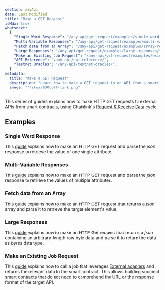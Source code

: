 ```yaml
---
section: anyApi
date: Last Modified
title: "Make a GET Request"
isMdx: true
whatsnext:
  {
    "Single Word Response": "/any-api/get-request/examples/single-word-response/",
    "Multi-Variable Responses": "/any-api/get-request/examples/multi-variable-responses/",
    "Fetch data from an Array": "/any-api/get-request/examples/array-response/",
    "Large Responses": "/any-api/get-request/examples/large-responses/",
    "Make an Existing Job Request": "/any-api/get-request/examples/existing-job-request/",
    "API Reference": "/any-api/api-reference/",
    "Testnet Oracles": "/any-api/testnet-oracles/",
  }
metadata:
  title: "Make a GET Request"
  description: "Learn how to make a GET request to an API from a smart contract, using Chainlink."
  image: "/files/930cbb7-link.png"
---
```



This series of guides explains how to make HTTP GET requests to external APIs from smart contracts, using Chainlink's [Request & Receive Data](/any-api/introduction) cycle.

<AnyApiCallout callout="common" />

## Examples

### Single Word Response

This [guide](/any-api/get-request/examples/single-word-response) explains how to make an HTTP GET request and parse the _json_ response to retrieve the value of one single attribute.

### Multi-Variable Responses

This [guide](/any-api/get-request/examples/multi-variable-responses) explains how to make an HTTP GET request and parse the _json_ response to retrieve the values of multiple attributes.

### Fetch data from an Array

This [guide](/any-api/get-request/examples/array-response) explains how to make an HTTP GET request that returns a _json_ array and parse it to retrieve the target element's value.

### Large Responses

This [guide](/any-api/get-request/examples/large-responses) explains how to make an HTTP Get request that returns a _json_ containing an arbitrary-length raw byte data and parse it to return the data as _bytes_ data type.

### Make an Existing Job Request

This [guide](/any-api/get-request/examples/existing-job-request) explains how to call a job that leverages [External adapters](/chainlink-nodes/external-adapters/external-adapters/) and returns the relevant data to the smart contract. This allows building succinct smart contracts that do not need to comprehend the URL or the response format of the target API.
